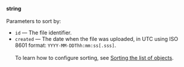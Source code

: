**string**<br/><br/>Parameters to sort by:

- `id` — The file identifier.
- `created` — The date when the file was uploaded, in UTC using ISO 8601 format: `YYYY-MM-DDThh:mm:ss[.sss]`.<br/><br/>To learn how to configure sorting, see [Sorting the list of objects](/docs/api/sorting).